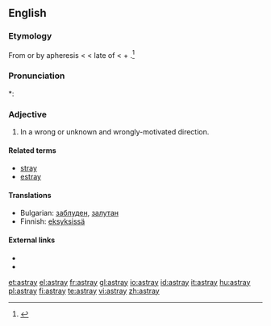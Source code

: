 ==English==

===Etymology===
From {{etyl|enm}} {{term|astraien}} or by apheresis {{term|straien}} < {{etyl|fro}} {{term|estraier||to stray}} < late {{ML.}}  of {{term|extravagari||to wander beyond}} < {{etyl|la}} {{term|extra||lang=la|beyond}} + {{term|vagari||lang=la|to wander, stray}}.<ref>{{R:Century 1911}}</ref>

===Pronunciation===
*: {{rhymes|eɪ}}

===Adjective===
{{infl|en|adjective}}

# In a wrong or unknown and wrongly-motivated direction.

====Related terms====
* [[stray]]
* [[estray]]

====Translations====
* Bulgarian: [[заблуден]], [[залутан]]
* Finnish: [[eksyksissä]]

====External links====
<references/>
* {{R:Webster 1913}}
* {{R:OneLook}}

[[et:astray]]
[[el:astray]]
[[fr:astray]]
[[gl:astray]]
[[io:astray]]
[[id:astray]]
[[it:astray]]
[[hu:astray]]
[[pl:astray]]
[[fi:astray]]
[[te:astray]]
[[vi:astray]]
[[zh:astray]]